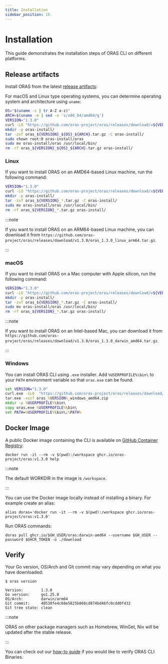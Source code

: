 ```yaml
---
title: Installation
sidebar_position: 15
---
```


# Installation

This guide demonstrates the installation steps of ORAS CLI on different platforms.

## Release artifacts

Install ORAS from the latest [release artifacts](https://github.com/oras-project/oras/releases):

For macOS and Linux type operating systems, you can determine operating system and architecture using `uname`:

```bash
OS="$(uname -s | tr A-Z a-z)"
ARCH=$(uname -m | sed -e 's/x86_64/amd64/g')
VERSION="1.3.0"
curl -LO "https://github.com/oras-project/oras/releases/download/v${VERSION}/oras_${VERSION}_${OS}_${ARCH}.tar.gz"
mkdir -p oras-install/
tar -zxf oras_${VERSION}_${OS}_${ARCH}.tar.gz -C oras-install/
sudo chown root:0 oras-install/oras
sudo mv oras-install/oras /usr/local/bin/
rm -rf oras_${VERSION}_${OS}_${ARCH}.tar.gz oras-install/
```

### Linux

If you want to install ORAS on an AMD64-based Linux machine, run the following command:

```bash
VERSION="1.3.0"
curl -LO "https://github.com/oras-project/oras/releases/download/v${VERSION}/oras_${VERSION}_linux_amd64.tar.gz"
mkdir -p oras-install/
tar -zxf oras_${VERSION}_*.tar.gz -C oras-install/
sudo mv oras-install/oras /usr/local/bin/
rm -rf oras_${VERSION}_*.tar.gz oras-install/
```
:::note

If you want to install ORAS on an ARM64-based Linux machine, you can download it from `https://github.com/oras-project/oras/releases/download/v1.3.0/oras_1.3.0_linux_arm64.tar.gz`.

:::

### macOS

If you want to install ORAS on a Mac computer with Apple silicon, run the following command:

```bash
VERSION="1.3.0"
curl -LO "https://github.com/oras-project/oras/releases/download/v${VERSION}/oras_${VERSION}_darwin_arm64.tar.gz"
mkdir -p oras-install/
tar -zxf oras_${VERSION}_*.tar.gz -C oras-install/
sudo mv oras-install/oras /usr/local/bin/
rm -rf oras_${VERSION}_*.tar.gz oras-install/
```
:::note

If you want to install ORAS on an Intel-based Mac, you can download it from `https://github.com/oras-project/oras/releases/download/v1.3.0/oras_1.3.0_darwin_amd64.tar.gz`.

:::

### Windows

You can install ORAS CLI using `.exe` installer. Add `%USERPROFILE%\bin\` to your `PATH` environment variable so that `oras.exe` can be found.

```cmd
set VERSION="1.3.0"
curl.exe -sLO  "https://github.com/oras-project/oras/releases/download/v%VERSION%/oras_%VERSION%_windows_amd64.zip"
tar.exe -xvzf oras_%VERSION%_windows_amd64.zip
mkdir -p %USERPROFILE%\bin\
copy oras.exe %USERPROFILE%\bin\
set PATH=%USERPROFILE%\bin\;%PATH%
```

## Docker Image

A public Docker image containing the CLI is available on [GitHub Container Registry](https://github.com/orgs/oras-project/packages/container/package/oras):

```
docker run -it --rm -v $(pwd):/workspace ghcr.io/oras-project/oras:v1.3.0 help
```
:::note

The default WORKDIR in the image is `/workspace`.

:::

You can use the Docker image locally instead of installing a binary.
For example create an alias:

```
alias doras='docker run -it --rm -v $(pwd):/workspace ghcr.io/oras-project/oras:v1.3.0'
```

Run ORAS commands:

```
doras pull ghcr.io/$GH_USER/oras:darwin-amd64 --username $GH_USER --password $GHCR_TOKEN -o ./download
```

## Verify

Your Go version, OS/Arch and Git commit may vary depending on what you have downloaded:

```shell
$ oras version

Version:        1.3.0
Go version:     go1.25.0
OS/Arch:        darwin/arm64
Git commit:     40530fe4c68e5825b868cd874bd46fc0cdd0f432
Git tree state: clean
```

:::note

ORAS on other package managers such as Homebrew, WinGet, Nix will be updated after the stable release.

:::

You can check out our [how-to guide](./how_to_guides/verifying_binaries.mdx) if you would like to verify ORAS CLI Binaries.